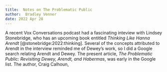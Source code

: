 ```yaml
---
title:  Notes on The Problematic Public
author:  Bradley Venner
date: 2022 Apr 28
---
```


A recent Vox Conversations podcast had a fascinating inteview with Lindsey Stonebridge, who has an upcoming book entitled *Thinking Like Hanna Arendt* [@stonebridge:2022:thinking]. Several of the concepts attributed to Arendt in the interview reminded me of Dewey's work, so I did a Google search relating Arendt and Dewey. The present article, *The Problematic Public: Revisiting Dewey, Arendt, and Habermas*, was early in the Google list. The author, Craig Calhoun, 